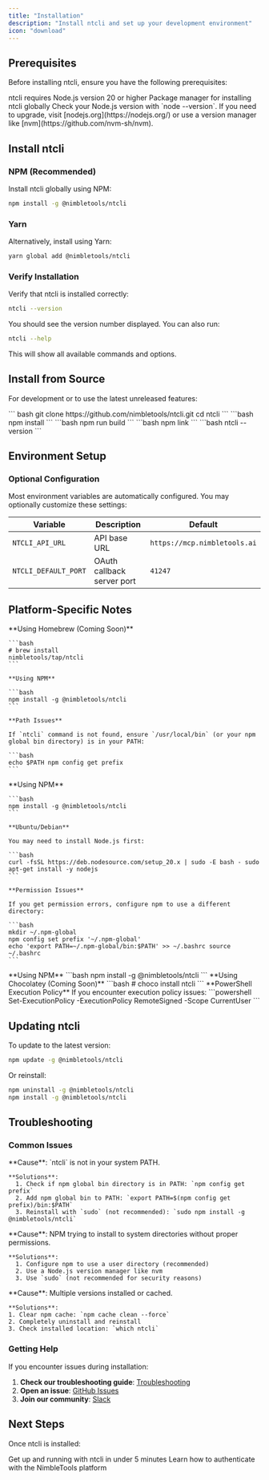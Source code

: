 ```yaml
---
title: "Installation"
description: "Install ntcli and set up your development environment"
icon: "download"
---
```


## Prerequisites

Before installing ntcli, ensure you have the following prerequisites:

<CardGroup cols={2}>
  <Card title="Node.js 20+" icon="node-js">
    ntcli requires Node.js version 20 or higher
  </Card>
  <Card title="NPM or Yarn" icon="cube">
    Package manager for installing ntcli globally
  </Card>
</CardGroup>

<Callout type="info">
  Check your Node.js version with `node --version`. If you need to upgrade,
  visit [nodejs.org](https://nodejs.org/) or use a version manager like
  [nvm](https://github.com/nvm-sh/nvm).
</Callout>

## Install ntcli

### NPM (Recommended)

Install ntcli globally using NPM:

```bash
npm install -g @nimbletools/ntcli
```

### Yarn

Alternatively, install using Yarn:

```bash
yarn global add @nimbletools/ntcli
```

### Verify Installation

Verify that ntcli is installed correctly:

```bash
ntcli --version
```

You should see the version number displayed. You can also run:

```bash
ntcli --help
```

This will show all available commands and options.

## Install from Source

For development or to use the latest unreleased features:

<Steps>
  <Step title="Clone the repository">
    ```
    bash git clone https://github.com/nimbletools/ntcli.git 
    cd ntcli 
    ```
  </Step>
  <Step title="Install dependencies">
    ```bash
    npm install
    ```
  </Step>
  <Step title="Build the project">
    ```bash
    npm run build
    ```
  </Step>
  <Step title="Link globally">
    ```bash
    npm link
    ```
  </Step>
  <Step title="Verify installation">
    ```bash
    ntcli --version
    ```
  </Step>
</Steps>

## Environment Setup

### Optional Configuration

Most environment variables are automatically configured. You may optionally customize these settings:

| Variable             | Description                | Default                      |
| -------------------- | -------------------------- | ---------------------------- |
| `NTCLI_API_URL`      | API base URL               | `https://mcp.nimbletools.ai` |
| `NTCLI_DEFAULT_PORT` | OAuth callback server port | `41247`                      |

## Platform-Specific Notes

<Tabs>
  <Tab title="macOS">
    **Using Homebrew (Coming Soon)** 

    ```bash 
    # brew install
    nimbletools/tap/ntcli 
    ``` 
    
    **Using NPM** 
    
    ```bash
    npm install -g @nimbletools/ntcli
    ``` 
    
    **Path Issues** 

    If `ntcli` command is not found, ensure `/usr/local/bin` (or your npm global bin directory) is in your PATH:
    
    ```bash 
    echo $PATH npm config get prefix
    ```
  </Tab>
  <Tab title="Linux">
    **Using NPM** 
    
    ```bash 
    npm install -g @nimbletools/ntcli
    ```
    
    **Ubuntu/Debian** 
    
    You may need to install Node.js first: 
    
    ```bash 
    curl -fsSL https://deb.nodesource.com/setup_20.x | sudo -E bash - sudo apt-get install -y nodejs
    ``` 
    
    **Permission Issues**
    
    If you get permission errors, configure npm to use a different directory: 
    
    ```bash
    mkdir ~/.npm-global 
    npm config set prefix '~/.npm-global' 
    echo 'export PATH=~/.npm-global/bin:$PATH' >> ~/.bashrc source ~/.bashrc 
    ```
  </Tab>
  <Tab title="Windows">
    **Using NPM** ```bash npm install -g @nimbletools/ntcli ``` **Using
    Chocolatey (Coming Soon)** ```bash # choco install ntcli ``` **PowerShell
    Execution Policy** If you encounter execution policy issues: ```powershell
    Set-ExecutionPolicy -ExecutionPolicy RemoteSigned -Scope CurrentUser ```
  </Tab>
</Tabs>

## Updating ntcli

To update to the latest version:

```bash
npm update -g @nimbletools/ntcli
```

Or reinstall:

```bash
npm uninstall -g @nimbletools/ntcli
npm install -g @nimbletools/ntcli
```

## Troubleshooting

### Common Issues

<AccordionGroup>
  <Accordion title="Command not found: ntcli">
    **Cause**: `ntcli` is not in your system PATH. 

    **Solutions**: 
      1. Check if npm global bin directory is in PATH: `npm config get prefix`
      2. Add npm global bin to PATH: `export PATH=$(npm config get prefix)/bin:$PATH`
      3. Reinstall with `sudo` (not recommended): `sudo npm install -g @nimbletools/ntcli`
  </Accordion>

  <Accordion title="Permission denied errors">
    **Cause**: NPM trying to install to system directories without proper permissions. 
    
    **Solutions**:
      1. Configure npm to use a user directory (recommended)
      2. Use a Node.js version manager like nvm 
      3. Use `sudo` (not recommended for security reasons)
  </Accordion>

  <Accordion title="Old version after update">
    **Cause**: Multiple versions installed or cached. 
    
    **Solutions**:
    1. Clear npm cache: `npm cache clean --force` 
    2. Completely uninstall and reinstall
    3. Check installed location: `which ntcli`
  </Accordion>
</AccordionGroup>

### Getting Help

If you encounter issues during installation:

1. **Check our troubleshooting guide**: [Troubleshooting](/guides/troubleshooting)
2. **Open an issue**: [GitHub Issues](https://github.com/nimbletools/ntcli/issues)
3. **Join our community**: [Slack](https://join.slack.com/t/nimblebrain-users/shared_invite/zt-2jpyzxgvl-7_kFJQHyJSmJzWXmYK8cMg)

## Next Steps

Once ntcli is installed:

<CardGroup cols={2}>
  <Card title="Quick Start" icon="rocket" href="/quickstart">
    Get up and running with ntcli in under 5 minutes
  </Card>
  <Card title="Authentication" icon="key" href="/commands/auth/login">
    Learn how to authenticate with the NimbleTools platform
  </Card>
</CardGroup>
